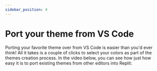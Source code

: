 ```yaml
---
sidebar_position: 4
---
```


# Port your theme from VS Code

Porting your favorite theme over from VS Code is easier than you'd ever think! All it takes is a couple of clicks to select your colors as part of the themes creation process. In the video below, you can see how just how easy it is to port existing themes from other editors into Replit:

<Loom id="ba4eb90eb3dd4ec7802954bf695b9c82"/>

